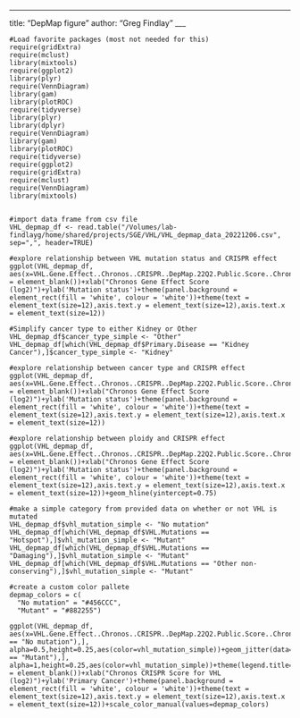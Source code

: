 ---
title: "DepMap figure"
author: "Greg Findlay"
___
```{}
#Load favorite packages (most not needed for this)
require(gridExtra)
require(mclust)
library(mixtools)
require(ggplot2)
library(plyr)
require(VennDiagram)
library(gam)
library(plotROC)
require(tidyverse)
library(plyr)
library(dplyr)
require(VennDiagram)
library(gam)
library(plotROC)
require(tidyverse)
require(ggplot2)
require(gridExtra)
require(mclust)
require(VennDiagram)
library(mixtools)


#import data frame from csv file
VHL_depmap_df <- read.table("/Volumes/lab-findlayg/home/shared/projects/SGE/VHL/VHL_depmap_data_20221206.csv", sep=",", header=TRUE)

#explore relationship between VHL mutation status and CRISPR effect
ggplot(VHL_depmap_df, aes(x=VHL.Gene.Effect..Chronos..CRISPR..DepMap.22Q2.Public.Score..Chronos.,y=VHL.Mutations))+geom_jitter(alpha=1,height=0.3,aes(color=Primary.Disease))+theme(legend.title=element_blank(),legend.key = element_blank())+xlab("Chronos Gene Effect Score (log2)")+ylab('Mutation status')+theme(panel.background = element_rect(fill = 'white', colour = 'white'))+theme(text = element_text(size=12),axis.text.y = element_text(size=12),axis.text.x = element_text(size=12))

#Simplify cancer type to either Kidney or Other
VHL_depmap_df$cancer_type_simple <- "Other"
VHL_depmap_df[which(VHL_depmap_df$Primary.Disease == "Kidney Cancer"),]$cancer_type_simple <- "Kidney"

#explore relationship between cancer type and CRISPR effect
ggplot(VHL_depmap_df, aes(x=VHL.Gene.Effect..Chronos..CRISPR..DepMap.22Q2.Public.Score..Chronos.,y=VHL.Mutations))+geom_jitter(alpha=1,height=0.3,aes(color=cancer_type_simple))+theme(legend.title=element_blank(),legend.key = element_blank())+xlab("Chronos Gene Effect Score (log2)")+ylab('Mutation status')+theme(panel.background = element_rect(fill = 'white', colour = 'white'))+theme(text = element_text(size=12),axis.text.y = element_text(size=12),axis.text.x = element_text(size=12))

#explore relationship between ploidy and CRISPR effect
ggplot(VHL_depmap_df, aes(x=VHL.Gene.Effect..Chronos..CRISPR..DepMap.22Q2.Public.Score..Chronos.,y=VHL.Copy.Number.log2.relative.to.ploidy...1..Copy.Number.22Q2.Public))+geom_jitter(alpha=1,height=0.3,aes(color=cancer_type_simple))+theme(legend.title=element_blank(),legend.key = element_blank())+xlab("Chronos Gene Effect Score (log2)")+ylab('Mutation status')+theme(panel.background = element_rect(fill = 'white', colour = 'white'))+theme(text = element_text(size=12),axis.text.y = element_text(size=12),axis.text.x = element_text(size=12))+geom_hline(yintercept=0.75)

#make a simple category from provided data on whether or not VHL is mutated
VHL_depmap_df$vhl_mutation_simple <- "No mutation"
VHL_depmap_df[which(VHL_depmap_df$VHL.Mutations == "Hotspot"),]$vhl_mutation_simple <- "Mutant"
VHL_depmap_df[which(VHL_depmap_df$VHL.Mutations == "Damaging"),]$vhl_mutation_simple <- "Mutant"
VHL_depmap_df[which(VHL_depmap_df$VHL.Mutations == "Other non-conserving"),]$vhl_mutation_simple <- "Mutant"

#create a custom color pallete
depmap_colors = c(
  "No mutation" = "#456CCC",
  "Mutant" = "#882255")

ggplot(VHL_depmap_df, aes(x=VHL.Gene.Effect..Chronos..CRISPR..DepMap.22Q2.Public.Score..Chronos.,y=cancer_type_simple))+geom_jitter(data=VHL_depmap_df[which(VHL_depmap_df$vhl_mutation_simple == "No mutation"),], alpha=0.5,height=0.25,aes(color=vhl_mutation_simple))+geom_jitter(data=VHL_depmap_df[which(VHL_depmap_df$vhl_mutation_simple == "Mutant"),], alpha=1,height=0.25,aes(color=vhl_mutation_simple))+theme(legend.title=element_blank(),legend.key = element_blank())+xlab("Chronos CRISPR Score for VHL (log2)")+ylab('Primary Cancer')+theme(panel.background = element_rect(fill = 'white', colour = 'white'))+theme(text = element_text(size=12),axis.text.y = element_text(size=12),axis.text.x = element_text(size=12))+scale_color_manual(values=depmap_colors)




```

